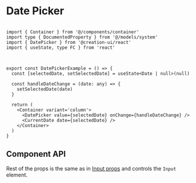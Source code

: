 # Date Picker


<DatePickerExample />

```tsx copy

import { Container } from '@/components/container'
import type { DocumentedProperty } from '@/models/system'
import { DatePicker } from '@creation-ui/react'
import { useState, type FC } from 'react'



export const DatePickerExample = () => {
  const [selectedDate, setSelectedDate] = useState<Date | null>(null)

  const handleDateChange = (date: any) => {
    setSelectedDate(date)
  }

  return (
    <Container variant='column'>
      <DatePicker value={selectedDate} onChange={handleDateChange} />
      <CurrentDate date={selectedDate} />
    </Container>
  )
}

```

## Component API

<PropsTable properties={properties} name='DatePicker' />

Rest of the props is the same as in [Input props](/docs/components/Input) and controls the `Input` element.
